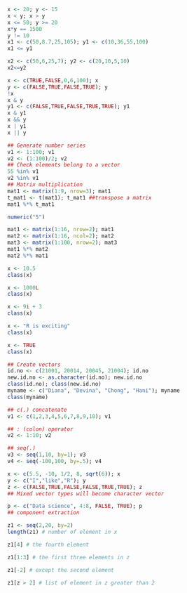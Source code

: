 ```{r}
x <- 20; y <- 15
x < y; x > y
x <= 50; y >= 20
x*y == 1500
y != 10
x1 <- c(50,8.7,25,105); y1 <- c(10,36,55,100)
x1 <= y1
```

```{r}
x2 <- c(50,6,25,7); y2 <- c(20,10,5,10)
x2<=y2
```
```{r}
x <- c(TRUE,FALSE,0,6,100); x
y <- c(FALSE,TRUE,FALSE,TRUE); y
!x
x & y
y1 <- c(FALSE,TRUE,FALSE,TRUE,TRUE); y1
x & y1
x && y
x | y1
x || y
```
```{r}
## Generate number series
v1 <- 1:100; v1
v2 <- (1:100)/2; v2
## Check elements belong to a vector
55 %in% v1
v2 %in% v1
## Matrix multiplication
mat1 <- matrix(1:9, nrow=3); mat1
t_mat1 <- t(mat1); t_mat1 ##transpose a matrix
mat1 %*% t_mat1
```
```{r}
numeric("5")
```
```{r}
mat1 <- matrix(1:16, nrow=2); mat1
mat2 <- matrix(1:16, ncol=2); mat2
mat3 <- matrix(1:100, nrow=2); mat3
mat1 %*% mat2
mat2 %*% mat1
```

```{r}
x <- 10.5
class(x)

x <- 1000L
class(x)

x <- 9i + 3
class(x)

x <- "R is exciting"
class(x)

x <- TRUE
class(x)
```

```{r}
## Create vectors
id.no <- c(21001, 20014, 20045, 21004); id.no
new.id.no <- as.character(id.no); new.id.no
class(id.no); class(new.id.no)
myname <- c("Diana", "Devina", "Chong", "Hani"); myname
class(myname)

## c(.) concatenate
v1 <- c(1,2,3,4,5,6,7,8,9,10); v1

## : (colon) operator
v2 <- 1:10; v2

## seq(.)
v3 <- seq(1,10, by=1); v3
v4 <- seq(-100,100, by=.5); v4
```

```{r}
x <- c(5.5, -10, 1/2, 8, sqrt(6)); x
y <- c("I","like","R"); y
z <- c(FALSE,TRUE,FALSE,FALSE,TRUE,TRUE); z
## Mixed vector types will become character vector

p <- c("Data science", 4:8, FALSE, TRUE); p
## component extraction

z1 <- seq(2,20, by=2)
length(z1) # number of element in x

z1[4] # the fourth element

z1[1:3] # the first three elements in z

z1[-2] # except the second element

z1[z > 2] # list of element in z greater than 2

```

